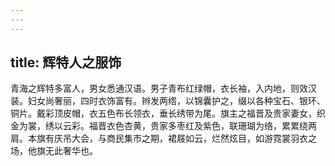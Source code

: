 ```yaml
---
---
---
```

title: 辉特人之服饰
---



青海之辉特多富人，男女悉通汉语。男子青布红绿帽，衣长袖，入内地，则效汉装。妇女尚奢丽，四时衣饰富有。辫发两绺，以锦囊护之，缀以各种宝石、银环、铜片。戴彩顶皮帽，衣五色布长领衣，垂长绣带为尾。旗主之福晋及贵家妻女，织金为裳，绣以云彩。福晋衣色杏黄，贵家多枣红及紫色，联珊瑚为络，累累绕两肩。本旗有庆吊大会，与商民集市之期，裙屐如云，烂然炫目，如游霓裳羽衣之场，他旗无此奢华也。